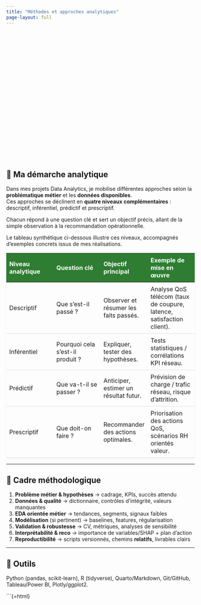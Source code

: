 ```yaml
---
title: "Méthodes et approches analytiques"
page-layout: full
---
```


<!-- ===== BANNIÈRE FORCÉE (affichage garanti, juste après le titre) ===== -->
<div class="hero-banner-methode"></div>

<!-- ===== CONTENU DE LA PAGE ===== -->

## 🔎 Ma démarche analytique

Dans mes projets Data Analytics, je mobilise différentes approches selon la **problématique métier** et les **données disponibles**.  
Ces approches se déclinent en **quatre niveaux complémentaires** : descriptif, inférentiel, prédictif et prescriptif.

Chacun répond à une question clé et sert un objectif précis, allant de la simple observation à la recommandation opérationnelle.

Le tableau synthétique ci-dessous illustre ces niveaux, accompagnés d’exemples concrets issus de mes réalisations.

| Niveau analytique | Question clé | Objectif principal | Exemple de mise en œuvre |
|---|---|---|---|
| Descriptif | Que s’est-il passé ? | Observer et résumer les faits passés. | Analyse QoS télécom (taux de coupure, latence, satisfaction client). |
| Inférentiel | Pourquoi cela s’est-il produit ? | Expliquer, tester des hypothèses. | Tests statistiques / corrélations KPI réseau. |
| Prédictif | Que va-t-il se passer ? | Anticiper, estimer un résultat futur. | Prévision de charge / trafic réseau, risque d’attrition. |
| Prescriptif | Que doit-on faire ? | Recommander des actions optimales. | Priorisation des actions QoS, scénarios RH orientés valeur. |

---

## 🧭 Cadre méthodologique
1) **Problème métier & hypothèses** → cadrage, KPIs, succès attendu  
2) **Données & qualité** → dictionnaire, contrôles d’intégrité, valeurs manquantes  
3) **EDA orientée métier** → tendances, segments, signaux faibles  
4) **Modélisation** (si pertinent) → baselines, features, régularisation  
5) **Validation & robustesse** → CV, métriques, analyses de sensibilité  
6) **Interprétabilité & reco** → importance de variables/SHAP + plan d’action  
7) **Reproductibilité** → scripts versionnés, chemins **relatifs**, livrables clairs

---

## 🧰 Outils
Python (pandas, scikit-learn), R (tidyverse), Quarto/Markdown, Git/GitHub, Tableau/Power BI, Plotly/ggplot2.

<!-- ================= STYLES LOCAUX (ne s'affichent pas) ================= -->
```{=html}
<style>
/* ===== Titre H1 en bleu ===== */
.quarto-title .title, .quarto-title h1.title{
  color:#0A4E9B !important;
}

/* ===== Bannière méthode (même logique que la page "Qui suis-je ?") ===== */
.hero-banner-methode{
  width: 100%;
  height: 340px; /* ajuste 280–380px si besoin */
  background-image: url('/assets/banners/banniere-methode.png');
  background-size: cover;
  background-position: center center;
}

/* ===== Table stylée (CSS encapsulé -> n'apparaît plus en clair) ===== */
table { border-collapse: collapse; width: 100%; margin-top: 1rem; box-shadow: 0 2px 6px rgba(0,0,0,0.05); }
th { background-color: #2E7D32; color: white; padding: 8px; text-align: left; }
td { padding: 8px; border-bottom: 1px solid #ddd; }
tr:hover { background-color: #f6f6f6; }

/* ===== Mobile ===== */
@media (max-width: 600px){
  .hero-banner-methode{ height: 240px; }
}
</style>

